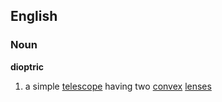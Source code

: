 ==English==
===Noun===
{{wikipedia}}
'''dioptric'''
# a simple [[telescope]] having two [[convex]] [[lens]]es